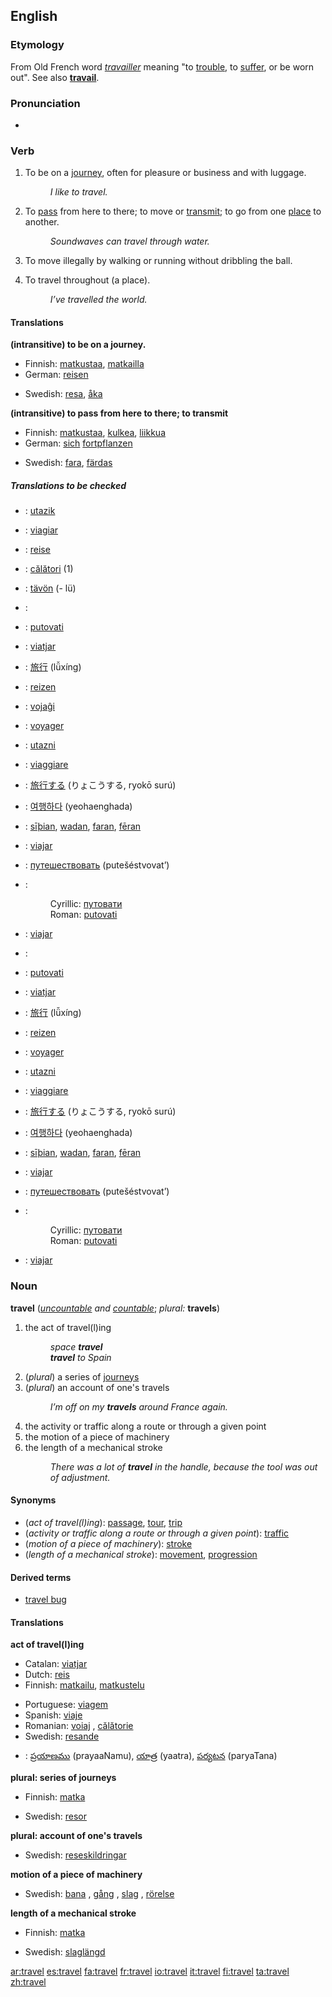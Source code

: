 ==English==

===Etymology===
From Old French word ''[[travailler]]'' meaning "to [[trouble]], to [[suffer]], or be worn out". See also '''[[travail]]'''.

===Pronunciation===
*{{audio|en-us-travel.ogg|Audio (US)}}

===Verb===
{{en-verb2|'''to travel'''|'''[[travels]]'''|British English''' [[travelled]]''', American English''' [[traveled]]'''|British English''' [[travelled]]''', American English''' [[traveled]]'''|British English''' [[travelling]]''', American English''' [[traveling]]'''}}

#{{intransitive}} To be on a [[journey]], often for pleasure or business and with luggage.
#:''I like to travel.''
#{{intransitive}} To [[pass]] from here to there; to move or [[transmit]]; to go from one [[place]] to another.
#:''Soundwaves can travel through water.''
#{{intransitive}} {{basketball}} To move illegally by walking or running without dribbling the ball.
#{{transitive}} To travel throughout (a place).
#:''I’ve travelled the world.''

====Translations====
'''(intransitive) to be on a journey.'''
{{top}}
*Finnish: [[matkustaa]], [[matkailla]]
*German: [[reisen]]
{{mid}}
*Swedish: [[resa]], [[åka]]
{{bottom}}

'''(intransitive) to pass from here to there; to transmit'''
{{top}}
*Finnish: [[matkustaa]], [[kulkea]], [[liikkua]]
*German: [[sich]] [[fortpflanzen]]
{{mid}}
*Swedish: [[fara]], [[färdas]]
{{bottom}}

<!--'''in basketball'''
{{top}}
{{mid}}
{{bottom}}-->

=====Translations to be checked=====
<!--Remove this section once all of the translations below have been moved into the tables above.-->
{{checktrans}}
*{{ttbc|Hungarian}}: [[utazik]]
*{{ttbc|Interlingua}}: [[viagiar]]
*{{ttbc|Norwegian}}: [[reise]]
*{{ttbc|Romanian}}: [[călători]] (1)
*{{ttbc|Volapük}}: [[tävön]] (- lü)

{{top}}
*{{ttbc|Arabic}}: {{ARchar|[[سافر]]}} {{Unicode|(sá:fara)}}
*{{ttbc|Bosnian}}: [[putovati#Bosnian|putovati]]
*{{ttbc|Catalan}}: [[viatjar]]
*{{ttbc|Chinese}}: [[旅行]] (lǚxíng)
*{{ttbc|Dutch}}: [[reizen]]
*{{ttbc|Esperanto}}: [[vojaĝi]]
*{{ttbc|French}}: [[voyager#French|voyager]]
*{{ttbc|Hungarian}}: [[utazni]]
*{{ttbc|Italian}}: [[viaggiare]]
{{mid}}
*{{ttbc|Japanese}}: [[旅行]]する (りょこうする, ryokō surú)
*{{ttbc|Korean}}: [[여행]]하다 (yeohaenghada)
*{{ttbc|Old English}}: [[siþian|sīþian]], [[wadan]], [[faran]], [[feran|fēran]]
*{{ttbc|Portuguese}}: [[viajar]]
*{{ttbc|Russian}}: [[путешествовать]] (putešéstvovat’)
*{{ttbc|Serbian}}:
*:Cyrillic: [[путовати#Serbian|путовати]]
*:Roman: [[putovati#Serbian|putovati]]
*{{ttbc|Spanish}}: [[viajar]]
{{bottom}}

{{top}}
*{{ttbc|Arabic}}: {{ARchar|[[سافر]]}} {{Unicode|(sá:fara)}}
*{{ttbc|Bosnian}}: [[putovati#Bosnian|putovati]]
*{{ttbc|Catalan}}: [[viatjar]]
*{{ttbc|Chinese}}: [[旅行]] (lǚxíng)
*{{ttbc|Dutch}}: [[reizen]]
*{{ttbc|French}}: [[voyager#French|voyager]]
*{{ttbc|Hungarian}}: [[utazni]]
*{{ttbc|Italian}}: [[viaggiare]]
{{mid}}
*{{ttbc|Japanese}}: [[旅行]]する (りょこうする, ryokō surú)
*{{ttbc|Korean}}: [[여행]]하다 (yeohaenghada)
*{{ttbc|Old English}}: [[siþian|sīþian]], [[wadan]], [[faran]], [[feran|fēran]]
*{{ttbc|Portuguese}}: [[viajar]]
*{{ttbc|Russian}}: [[путешествовать]] (putešéstvovat’)
*{{ttbc|Serbian}}:
*:Cyrillic: [[путовати#Serbian|путовати]]
*:Roman: [[putovati#Serbian|putovati]]
*{{ttbc|Spanish}}: [[viajar]]
{{bottom}}

===Noun===
'''travel''' (''[[uncountable]] and [[countable]]''; ''plural:'' '''travels''')
#the act of travel(l)ing
#:''space '''travel'''''
#:'''''travel''' to Spain''
#(''plural'') a series of [[journey]]s
#(''plural'') an account of one's travels
#:''I’m off on my '''travels''' around France again.''
#the activity or traffic along a route or through a given point
#the motion of a piece of machinery
#the length of a mechanical stroke
#:''There was a lot of '''travel''' in the handle, because the tool was out of adjustment.''

====Synonyms====
*(''act of travel(l)ing''): [[passage]], [[tour]], [[trip]]
*(''activity or traffic along a route or through a given point''): [[traffic]]
*(''motion of a piece of machinery''): [[stroke]]
*(''length of a mechanical stroke''): [[movement]], [[progression]]

====Derived terms====
*[[travel bug]]

====Translations====

'''act of travel(l)ing'''
{{top}}
*Catalan: [[viatjar]]
*Dutch: [[reis]]
*Finnish: [[matkailu]], [[matkustelu]]
{{mid}}
*Portuguese: [[viagem]] {{f}}
*Spanish: [[viaje]] {{m}}
*Romanian: [[voiaj]] {{n}}, [[călătorie]] {{f}}
*Swedish: [[resande]] {{n}}
*{{te}}: [[ప్రయాణము]] (prayaaNamu), [[యాత్ర]] (yaatra), [[పర్యటన]] (paryaTana)
{{bottom}}

'''plural: series of journeys'''
{{top}}
*Finnish: [[matka]]
{{mid}}
*Swedish: [[resor]] {{c}} {{p}}
{{bottom}}

'''plural: account of one's travels'''
{{top}}
{{mid}}
*Swedish: [[reseskildringar]] {{c}} {{p}}
{{bottom}}

'''motion of a piece of machinery'''
{{top}}
{{mid}}
*Swedish: [[bana]] {{c}}, [[gång]] {{c}}, [[slag]] {{c}}, [[rörelse]] {{c}}
{{bottom}}

'''length of a mechanical stroke'''
{{top}}
*Finnish: [[matka]]
{{mid}}
*Swedish: [[slaglängd]] {{c}}
{{bottom}}

[[ar:travel]]
[[es:travel]]
[[fa:travel]]
[[fr:travel]]
[[io:travel]]
[[it:travel]]
[[fi:travel]]
[[ta:travel]]
[[zh:travel]]